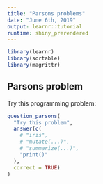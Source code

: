 ```yaml
---
title: "Parsons problems"
date: "June 6th, 2019"
output: learnr::tutorial
runtime: shiny_prerendered
---
```


```r
library(learnr)
library(sortable)
library(magrittr)
```

## Parsons problem

Try this programming problem:

```r
question_parsons(
  "Try this problem",
  answer(c(
    # "iris",
    # "mutate(...)",
    # "summarize(...)",
    "print()"
  ), 
  correct = TRUE)
)
```

